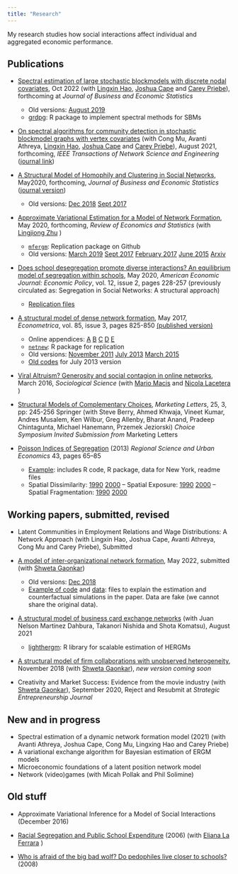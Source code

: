```yaml
---
title: "Research"
---
```


My research studies how social interactions affect individual and aggregated economic performance. 

## Publications
* [Spectral estimation of large stochastic blockmodels with discrete nodal covariates](files/grdpg_march2021.pdf), Oct 2022 (with [Lingxin Hao](https://soc.jhu.edu/directory/lingxin-hao), [Joshua Cape](https://jcape1.github.io) and [Carey Priebe](https://www.ams.jhu.edu/~priebe/)), forthcoming at *Journal of Business and Economic Statistics*
   + Old versions: [August 2019](files/grdpg_august2019.pdf)
   + [grdpg](https://github.com/meleangelo/grdpg): R package to implement spectral methods for SBMs

* [On spectral algorithms for community detection in
stochastic blockmodel graphs with vertex covariates](https://arxiv.org/abs/2007.02156)  (with Cong Mu, Avanti Athreya, [Lingxin Hao](https://soc.jhu.edu/directory/lingxin-hao), [Joshua Cape](https://jcape1.github.io) and [Carey Priebe](https://www.ams.jhu.edu/~priebe/)), August 2021, forthcoming, *IEEE Transactions of Network Science and Engineering* ([journal link](https://ieeexplore.ieee.org/document/9782588))

* [A Structural Model of Homophily and Clustering in Social Networks](files/homophily_dec2019_revisionJBES.pdf), May2020, forthcoming, *Journal of Business and Economic Statistics* ([journal version](https://www.tandfonline.com/doi/abs/10.1080/07350015.2021.1930013))
     + Old versions: [Dec 2018](files/homophily_dec2018.pdf) [Sept 2017](files/homophily_sept2017.pdf)


* [Approximate Variational Estimation for a Model of Network Formation](files/MeleZhuMay2020.pdf), May 2020, forthcoming, *Review of Economics and Statistics* (with [Lingjiong Zhu](http://www.math.fsu.edu/People/faculty.php?id=1472) )
     + [`mfergm`](https://github.com/meleangelo/mfergm): Replication package	on Github
     + Old versions: [March 2019](files/MeleZhuMarch2019.pdf) [Sept 2017](files/MeleZhuSeptember2017.pdf) [February 2017](files/MeleZhuFeb2017.pdf) [June 2015](http://networks.seas.harvard.edu/papers/mele_zhu.pdf)  [Arxiv](https://arxiv.org/abs/1702.00308)
      
     
* [Does school desegregation promote diverse interactions? An equilibrium model of segregation within schools](files/segnet_revisionAEJ.pdf), May 2020, *American Economic Journal: Economic Policy*, vol. 12, issue 2, pages 228-257 (previously circulated as: Segregation in Social Networks: A structural approach)
    + [Replication files](https://github.com/meleangelo/segnet)    
      

* [A structural model of dense network formation](files/bayesnet_march2016.pdf), May 2017, *Econometrica*, vol. 85, issue 3, pages 825-850 [(published version)](https://www.econometricsociety.org/publications/econometrica/2017/05/01/structural-model-dense-network-formation)
    + Online appendices: [A](files/bayesnet_march2016_appendixA.pdf) [B](files/bayesnet_march2016_appendixB.pdf) [C](files/bayesnet_march2016_appendixC.pdf) [D](files/bayesnet_march2016_appendixD.pdf) [E](files/bayesnet_march2016_appendixE.pdf)
    + [`netnew`](https://github.com/meleangelo/netnew): R package for replication
    + Old versions: [November 2011](files/bayesnet_oct2011.pdf)  [July 2013](files/bayesnet_july2013.pdf) [March 2015](files/bayesnet_march2015.pdf)
    + [Old codes](files/bayesnet_replic.zip) for July 2013 version    


* [Viral Altruism? Generosity and social contagion in online networks](http://papers.ssrn.com/sol3/papers.cfm?abstract_id=2441467), March 2016, *Sociological Science* (with [Mario Macis](https://sites.google.com/site/mmacis/) and [Nicola Lacetera](https://sites.google.com/site/nicolacetera/) )

* [Structural Models of Complementary Choices](files/ComplementaryChoices.pdf), *Marketing Letters*, 25, 3, pp: 245-256 Springer
(with Steve Berry, Ahmed Khwaja, Vineet Kumar, Andres Musalem, Ken Wilbur, Greg Allenby, Bharat Anand, Pradeep Chintagunta, Michael Hanemann, Przemek Jeziorski)
*Choice Symposium Invited Submission from* Marketing Letters

* [Poisson Indices of Segregation](files/pps_applied.pdf) (2013) *Regional Science and Urban Economics*  43, pages 65–85
    + [Example](files/webexample.zip): includes R code, R package, data for New York, readme files
    + Spatial Dissimilarity: [1990](files/sdism90_all.csv) [2000](files/sdism_all.csv) -- Spatial Exposure: [1990](files/sexp90_all.csv) [2000](sexp_all.csv) -- Spatial Fragmentation: [1990](files/sfrag90_all.csv)  [2000](files/sfrag_all.csv)


## Working papers,  submitted, revised
* Latent Communities in Employment Relations and Wage Distributions: A Network Approach (with Lingxin Hao, Joshua Cape, Avanti Athreya, Cong Mu and Carey Priebe), Submitted

* [A model of inter-organizational network formation](files/firmnetworks_ergm_sept2020.pdf), May 2022, submitted (with [Shweta Gaonkar](http://shwetagaonkar.com))
    + Old versions: [Dec 2018](files/firmnetworks_ergm_dec2018.pdf)
    + [Example of code](files/OnlineAppendix.pdf) and [data](files/data.RData): files to explain the estimation and counterfactual simulations in the paper. Data are fake (we cannot share the original data).


* [A structural model of business card exchange networks](https://arxiv.org/abs/2105.12704) (with Juan Nelson Martinez Dahbura, Takanori Nishida and Shota Komatsu), August 2021
  + [lighthergm](https://github.com/sansan-inc/lighthergm): R library for scalable estimation of HERGMs


* [A structural model of firm collaborations with unobserved heterogeneity](https://papers.ssrn.com/sol3/papers.cfm?abstract_id=3267047), November 2018 (with [Shweta Gaonkar](http://shwetagaonkar.com)), *new version coming soon*

* Creativity and Market Success: Evidence from the movie industry (with [Shweta Gaonkar](http://shwetagaonkar.com)), September 2020, Reject and Resubmit at  *Strategic Entrepreneurship Journal*

## New and in progress

* Spectral estimation of a dynamic network formation model (2021) (with Avanti Athreya, Joshua Cape, Cong Mu, Lingxing Hao and Carey Priebe)
* A variational exchange algorithm for Bayesian estimation of ERGM models
* Microeconomic foundations of a latent position network model
* Network (video)games (with Micah Pollak and Phil Solimine)



## Old stuff
* Approximate Variational Inference for a Model of Social Interactions (December 2016)

* [Racial Segregation and Public School Expenditure](files/LaFerraraMele.pdf) (2006) (with [Eliana La Ferrara](http://didattica.unibocconi.eu/mypage/index.php?IdUte=49273&cognome=LA%20FERRARA&nome=ELIANA&urlBackMy=) )

* [Who is afraid of the big bad wolf? Do pedophiles live closer to schools?](files/sexoff_paper.pdf) (2008)

